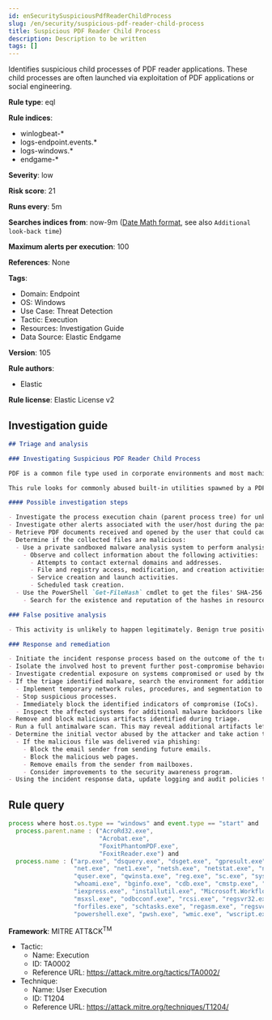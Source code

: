 ```yaml
---
id: enSecuritySuspiciousPdfReaderChildProcess
slug: /en/security/suspicious-pdf-reader-child-process
title: Suspicious PDF Reader Child Process
description: Description to be written
tags: []
---
```


<div id="suspicious-pdf-reader-child-process"></div>

Identifies suspicious child processes of PDF reader applications. These child processes are often launched via exploitation of PDF applications or social engineering.

**Rule type**: eql

**Rule indices**: 

* winlogbeat-*
* logs-endpoint.events.*
* logs-windows.*
* endgame-*

**Severity**: low

**Risk score**: 21

**Runs every**: 5m

**Searches indices from**: now-9m ([Date Math format](((ref))/common-options.html#date-math), see also <DocLink id="enSecurityRulesUiCreate" section="set-the-rules-schedule">`Additional look-back time`</DocLink>)

**Maximum alerts per execution**: 100

**References**: None

**Tags**: 

* Domain: Endpoint
* OS: Windows
* Use Case: Threat Detection
* Tactic: Execution
* Resources: Investigation Guide
* Data Source: Elastic Endgame

**Version**: 105

**Rule authors**: 

* Elastic

**Rule license**: Elastic License v2

## Investigation guide

```markdown
## Triage and analysis

### Investigating Suspicious PDF Reader Child Process

PDF is a common file type used in corporate environments and most machines have software to handle these files. This creates a vector where attackers can exploit the engines and technology behind this class of software for initial access or privilege escalation.

This rule looks for commonly abused built-in utilities spawned by a PDF reader process, which is likely a malicious behavior.

#### Possible investigation steps

- Investigate the process execution chain (parent process tree) for unknown processes. Examine their executable files for prevalence, whether they are located in expected locations, and if they are signed with valid digital signatures.
- Investigate other alerts associated with the user/host during the past 48 hours.
- Retrieve PDF documents received and opened by the user that could cause this behavior. Common locations include, but are not limited to, the Downloads and Document folders and the folder configured at the email client.
- Determine if the collected files are malicious:
  - Use a private sandboxed malware analysis system to perform analysis.
    - Observe and collect information about the following activities:
      - Attempts to contact external domains and addresses.
      - File and registry access, modification, and creation activities.
      - Service creation and launch activities.
      - Scheduled task creation.
  - Use the PowerShell `Get-FileHash` cmdlet to get the files' SHA-256 hash values.
    - Search for the existence and reputation of the hashes in resources like VirusTotal, Hybrid-Analysis, CISCO Talos, Any.run, etc.

### False positive analysis

- This activity is unlikely to happen legitimately. Benign true positives (B-TPs) can be added as exceptions if necessary.

### Response and remediation

- Initiate the incident response process based on the outcome of the triage.
- Isolate the involved host to prevent further post-compromise behavior.
- Investigate credential exposure on systems compromised or used by the attacker to ensure all compromised accounts are identified. Reset passwords for these accounts and other potentially compromised credentials, such as email, business systems, and web services.
- If the triage identified malware, search the environment for additional compromised hosts.
  - Implement temporary network rules, procedures, and segmentation to contain the malware.
  - Stop suspicious processes.
  - Immediately block the identified indicators of compromise (IoCs).
  - Inspect the affected systems for additional malware backdoors like reverse shells, reverse proxies, or droppers that attackers could use to reinfect the system.
- Remove and block malicious artifacts identified during triage.
- Run a full antimalware scan. This may reveal additional artifacts left in the system, persistence mechanisms, and malware components.
- Determine the initial vector abused by the attacker and take action to prevent reinfection through the same vector.
  - If the malicious file was delivered via phishing:
    - Block the email sender from sending future emails.
    - Block the malicious web pages.
    - Remove emails from the sender from mailboxes.
    - Consider improvements to the security awareness program.
- Using the incident response data, update logging and audit policies to improve the mean time to detect (MTTD) and the mean time to respond (MTTR).
```

## Rule query

```js
process where host.os.type == "windows" and event.type == "start" and
  process.parent.name : ("AcroRd32.exe",
                         "Acrobat.exe",
                         "FoxitPhantomPDF.exe",
                         "FoxitReader.exe") and
  process.name : ("arp.exe", "dsquery.exe", "dsget.exe", "gpresult.exe", "hostname.exe", "ipconfig.exe", "nbtstat.exe",
                  "net.exe", "net1.exe", "netsh.exe", "netstat.exe", "nltest.exe", "ping.exe", "qprocess.exe",
                  "quser.exe", "qwinsta.exe", "reg.exe", "sc.exe", "systeminfo.exe", "tasklist.exe", "tracert.exe",
                  "whoami.exe", "bginfo.exe", "cdb.exe", "cmstp.exe", "csi.exe", "dnx.exe", "fsi.exe", "ieexec.exe",
                  "iexpress.exe", "installutil.exe", "Microsoft.Workflow.Compiler.exe", "msbuild.exe", "mshta.exe",
                  "msxsl.exe", "odbcconf.exe", "rcsi.exe", "regsvr32.exe", "xwizard.exe", "atbroker.exe",
                  "forfiles.exe", "schtasks.exe", "regasm.exe", "regsvcs.exe", "cmd.exe", "cscript.exe",
                  "powershell.exe", "pwsh.exe", "wmic.exe", "wscript.exe", "bitsadmin.exe", "certutil.exe", "ftp.exe")

```

**Framework**: MITRE ATT&CK<sup>TM</sup>

* Tactic:
    * Name: Execution
    * ID: TA0002
    * Reference URL: https://attack.mitre.org/tactics/TA0002/
* Technique:
    * Name: User Execution
    * ID: T1204
    * Reference URL: https://attack.mitre.org/techniques/T1204/

